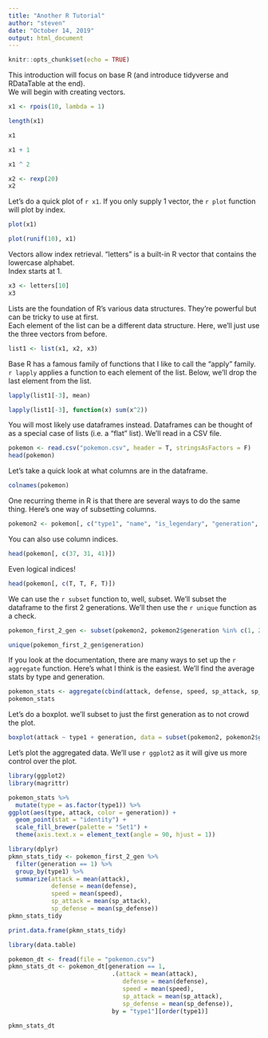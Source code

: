 ```yaml
---
title: "Another R Tutorial"
author: "steven"
date: "October 14, 2019"
output: html_document
---
```


```r
knitr::opts_chunk$set(echo = TRUE)
```

This introduction will focus on base R (and introduce tidyverse and RDataTable at the end).  
We will begin with creating vectors.
```r
x1 <- rpois(10, lambda = 1) 

length(x1)

x1 

x1 + 1 

x1 ^ 2 
```
```r
x2 <- rexp(20)
x2
```

Let's do a quick plot of `r x1`. If you only supply 1 vector, the `r plot` function will plot by index.
```r
plot(x1)
```

```r
plot(runif(10), x1)
```


Vectors allow index retrieval. "letters" is a built-in R vector that contains the lowercase alphabet.  
Index starts at 1.
```r
x3 <- letters[10]
x3
```

Lists are the foundation of R's various data structures. They're powerful but can be tricky to use at first.  
Each element of the list can be a different data structure. Here, we'll just use the three vectors from before.
```r
list1 <- list(x1, x2, x3) 
```


Base R has a famous family of functions that I like to call the "apply" family. `r lapply` applies a function to each element of the list. Below, we'll drop the last element from the list.
```r
lapply(list1[-3], mean) 

lapply(list1[-3], function(x) sum(x^2)) 
```

You will most likely use dataframes instead. Dataframes can be thought of as a special case of lists (i.e. a "flat" list). We'll read in a CSV file.
```r
pokemon <- read.csv("pokemon.csv", header = T, stringsAsFactors = F)
head(pokemon)
```

Let's take a quick look at what columns are in the dataframe.
```r
colnames(pokemon)
```

One recurring theme in R is that there are several ways to do the same thing. Here's one way of subsetting columns.
```r
pokemon2 <- pokemon[, c("type1", "name", "is_legendary", "generation", "evolution_stage", "attack", "defense", "speed", "sp_attack", "sp_defense")] 
```

You can also use column indices.
```r
head(pokemon[, c(37, 31, 41)])
```

Even logical indices!
```r
head(pokemon[, c(T, T, F, T)])
```

We can use the `r subset` function to, well, subset. We'll subset the dataframe to the first 2 generations. We'll then use the `r unique` function as a check.
```r
pokemon_first_2_gen <- subset(pokemon2, pokemon2$generation %in% c(1, 2)) 

unique(pokemon_first_2_gen$generation)
```

If you look at the documentation, there are many ways to set up the `r aggregate` function. Here's what I think is the easiest. We'll find the average stats by type and generation.
```r
pokemon_stats <- aggregate(cbind(attack, defense, speed, sp_attack, sp_defense) ~ type1 + generation, data = pokemon_first_2_gen, mean)
pokemon_stats
```

Let's do a boxplot. we'll subset to just the first generation as to not crowd the plot.
```r
boxplot(attack ~ type1 + generation, data = subset(pokemon2, pokemon2$generation == 1)) 
```

Let's plot the aggregated data. We'll use `r ggplot2` as it will give us more control over the plot.
```r
library(ggplot2)
library(magrittr)

pokemon_stats %>%
  mutate(type = as.factor(type1)) %>%
ggplot(aes(type, attack, color = generation)) + 
  geom_point(stat = "identity") +  
  scale_fill_brewer(palette = "Set1") +
  theme(axis.text.x = element_text(angle = 90, hjust = 1))
```

```r
library(dplyr)
pkmn_stats_tidy <- pokemon_first_2_gen %>% 
  filter(generation == 1) %>% 
  group_by(type1) %>% 
  summarize(attack = mean(attack), 
            defense = mean(defense), 
            speed = mean(speed), 
            sp_attack = mean(sp_attack), 
            sp_defense = mean(sp_defense))
pkmn_stats_tidy
```

```r
print.data.frame(pkmn_stats_tidy)
```

```r
library(data.table) 

pokemon_dt <- fread(file = "pokemon.csv") 
pkmn_stats_dt <- pokemon_dt[generation == 1,  
                             .(attack = mean(attack), 
                                defense = mean(defense), 
                                speed = mean(speed), 
                                sp_attack = mean(sp_attack), 
                                sp_defense = mean(sp_defense)), 
                             by = "type1"][order(type1)] 

pkmn_stats_dt 
```

